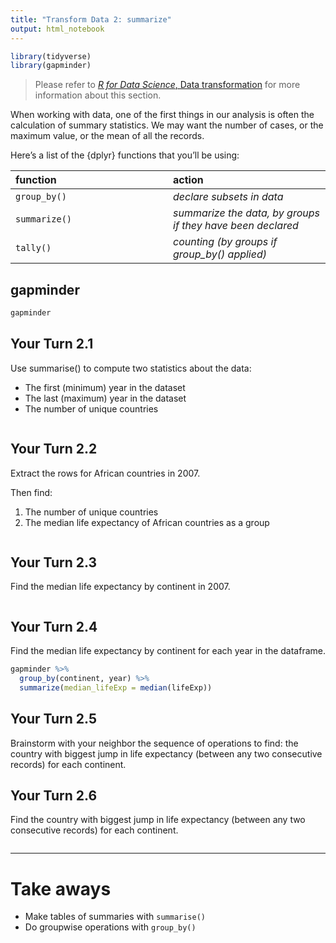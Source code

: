 ```yaml
---
title: "Transform Data 2: summarize"
output: html_notebook
---
```


<!-- This file by Charlotte Wickham (with some modifications by Martin Monkman) is licensed under a Creative Commons Attribution 4.0 International License, adapted from the orignal work at https://github.com/rstudio/master-the-tidyverse by RStudio. -->


```r
library(tidyverse)
library(gapminder)

```

> Please refer to [_R for Data Science_, Data transformation](https://r4ds.had.co.nz/transform.html) for more information about this section.

When working with data, one of the first things in our analysis is often the calculation of summary statistics. We may want the number of cases, or the maximum value, or the mean of all the records. 

Here's a list of the {dplyr} functions that you'll be using:


|function |action |
| :--- | :--- |
| `group_by()`  | *declare subsets in data*|
| `summarize()` | *summarize the data, by groups if they have been declared*|
| `tally()`     | *counting (by groups if group_by() applied)*|




## gapminder

```r
gapminder
```


## Your Turn 2.1

Use summarise() to compute two statistics about the data:

* The first (minimum) year in the dataset
* The last (maximum) year in the dataset
* The number of unique countries

```r


```

## Your Turn 2.2

Extract the rows for African countries in 2007.

Then find:

1. The number of unique countries
2. The median life expectancy of African countries as a group

```r


```


## Your Turn 2.3

Find the median life expectancy by continent in 2007.

```r

```


## Your Turn 2.4

Find the median life expectancy by continent for each year in the dataframe.

```r

gapminder %>%
  group_by(continent, year) %>%
  summarize(median_lifeExp = median(lifeExp))

```
## Your Turn 2.5

Brainstorm with your neighbor the sequence of operations to find:  the country with biggest jump in life expectancy  (between any two consecutive records) for each continent.

## Your Turn 2.6

Find the country with biggest jump in life expectancy (between any two consecutive records) for each continent.

```r


```


***

# Take aways

* Make tables of summaries with `summarise()`  
* Do groupwise operations with `group_by()`
